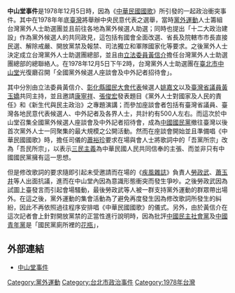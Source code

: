 '''中山堂事件'''是1978年12月5日時，因為《[[中華民國國歌|中華民國國歌]]》所引發的一起政治衝突事件。其中在1978年年底[[臺灣|臺灣]]將舉辦中央民意代表之選舉，當時[[黨外運動|黨外運動]]人士籌組台灣黨外人士助選團並且前往各地為黨外候選人助選；同時也提出「十二大政治建設」作為黨外候選人的共同政見，這包括有國會全面改選、省長及院轄市市長直接民選、解除戒嚴、開放黨禁及報禁、司法獨立和軍隊國家化等要求。之後黨外人士決定成立台灣黨外人士助選團總部，並且由[[立法委員|立法委員]][[黃信介|黃信介]]擔任台灣黨外人士助選團總部的總聯絡人。在1978年12月5日下午2時，台灣黨外人士助選團在[[臺北市|臺北市]][[中山堂_(臺北市)|中山堂]]光復廳召開「全國黨外候選人座談會及中外記者招待會」。

其中分別由立法委員黃信介、[[彰化縣|彰化縣]][[國民大會代表|國民大會代表]]候選人[[姚嘉文|姚嘉文]]以及[[臺灣省議員|臺灣省議員]][[黃玉嬌|黃玉嬌]]共同主持，並且邀請[[康寧祥|康寧祥]]、[[張俊宏|張俊宏]]發表題目《黨外人士對國家及人民的責任》和《新生代與民主政治》之專題演講；而參加座談會者包括有臺灣省議員、臺灣各地民意代表候選人、中外記者及各界人士，共計約有500人左右。而這次於中山堂召集全國黨外候選人座談會及中外記者招待會，成為[[中國國民黨|中國國民黨]]撤往臺灣以後首次黨外人士一同聚集的最大規模之公開活動。然而在座談會開始並且準備唱《中華民國國歌》時，擔任司儀的[[蕭裕珍|蕭裕珍]]要求在場與會人士將歌詞中的「吾黨所宗」改為「吾民所宗」，以表示[[三民主義|三民主義]]為中華民國人民共同信奉的主張、而並非只有中國國民黨擁有這一思想。

但是修改歌詞的要求隨即引起未受邀請而在場的《[[疾風_(雜誌)|疾風雜誌]]》負責人[[勞政武|勞政武]]、[[蕭玉井|蕭玉井]]等人出面抗議，進而在中山堂內因為意識形態衝突而發生爭吵。之後勞政武因為試圖上臺發言而引起會場騷動，最後勞政武等人被一群支持黨外運動的群眾帶出場外。在這之後，黨外運動的集會活動為了避免再度發生因為修改歌詞所發生的糾紛，因此不再依照過往程序安排唱《中華民國國歌》的儀式。另外，由於黃信介在這次記者會上針對開放黨禁的正當性進行說明時，因為批評[[中國民主社會黨|中國民主社會黨]]及[[中國青年黨|中國青年黨]]是「國民黨廁所裡的[[衛星黨|花瓶]]」，{{fact|而在1979年7月遭到中國民主社會黨及中國青年黨控告[[毀謗|毀謗]]。}}

== 外部連結 ==
* {{zh-tw}} [http://nrch.culture.tw/twpedia.aspx?id=5237 中山堂事件] {{Wayback|url=http://nrch.culture.tw/twpedia.aspx?id=5237 |date=20190717175400 }}

[[Category:黨外運動|Category:黨外運動]]
[[Category:台北市政治事件|Category:台北市政治事件]]
[[Category:1978年台灣|Category:1978年台灣]]